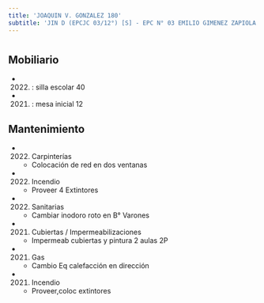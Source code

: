 ```yaml
---
title: 'JOAQUIN V. GONZALEZ 180'
subtitle: 'JIN D (EPCJC 03/12°) [S] - EPC N° 03 EMILIO GIMENEZ ZAPIOLA - EPA N° 03 EMILIO GIMENEZ ZAPIOLA - CECIE N° 12'
---
```


#


## Mobiliario

*  (2022) : silla escolar 40 

*  (2021) : mesa inicial 12 





## Mantenimiento

*  (2022) Carpinterías 
    + Colocación de red en dos ventanas

*  (2022) Incendio 
    + Proveer 4 Extintores

*  (2022) Sanitarias 
    + Cambiar inodoro roto en B° Varones

*  (2021) Cubiertas / Impermeabilizaciones 
    + Impermeab cubiertas y pintura 2 aulas 2P

*  (2021) Gas 
    + Cambio Eq calefacción en dirección

*  (2021) Incendio 
    + Proveer,coloc extintores



